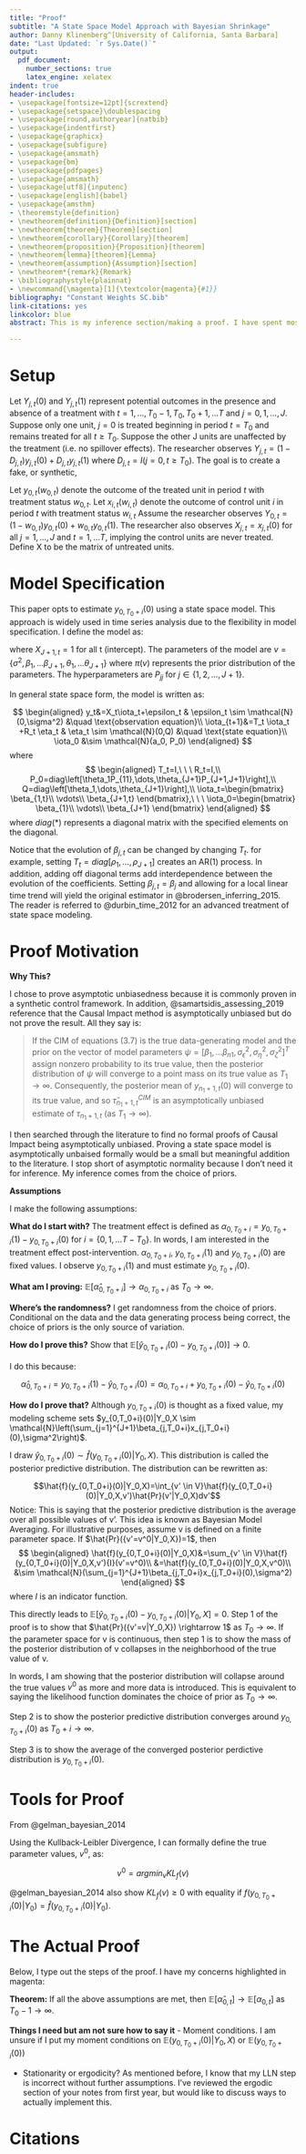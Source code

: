 ```yaml
---
title: "Proof"
subtitle: "A State Space Model Approach with Bayesian Shrinkage"
author: Danny Klinenberg^[University of California, Santa Barbara]
date: "Last Updated: `r Sys.Date()`"
output: 
  pdf_document:
    number_sections: true
    latex_engine: xelatex
indent: true
header-includes:
- \usepackage[fontsize=12pt]{scrextend}
- \usepackage{setspace}\doublespacing
- \usepackage[round,authoryear]{natbib}
- \usepackage{indentfirst}
- \usepackage{graphicx}
- \usepackage{subfigure}
- \usepackage{amsmath}
- \usepackage{bm}
- \usepackage{pdfpages}
- \usepackage{amsmath}
- \usepackage[utf8]{inputenc}
- \usepackage[english]{babel}
- \usepackage{amsthm}
- \theoremstyle{definition}
- \newtheorem{definition}{Definition}[section]
- \newtheorem{theorem}{Theorem}[section]
- \newtheorem{corollary}{Corollary}[theorem]
- \newtheorem{proposition}{Proposition}[theorem]
- \newtheorem{lemma}[theorem]{Lemma}
- \newtheorem{assumption}{Assumption}[section]
- \newtheorem*{remark}{Remark}
- \bibliographystyle{plainnat}
- \newcommand{\magenta}[1]{\textcolor{magenta}{#1}}
bibliography: "Constant Weights SC.bib"
link-citations: yes
linkcolor: blue
abstract: This is my inference section/making a proof. I have spent most of June focusing on this section and it is driving me towards insanity.

---
```

# Setup

Let $Y_{j,t}(0)$ and $Y_{j,t}(1)$ represent potential outcomes in the presence and absence of a treatment with $t=1,...,T_{0}-1,T_0,T_{0}+1,...T$ and $j=0,1,...,J$. Suppose only one unit, $j=0$ is treated beginning in period $t=T_0$ and remains treated for all $t \ge T_0$. Suppose the other J units are unaffected by the treatment (i.e. no spillover effects). The researcher observes $Y_{j,t}=(1-D_{j,t})y_{j,t}(0)+D_{j,t}y_{j,t}(1)$ where $D_{j,t}=I(j=0, t \ge T_0)$. The goal is to create a fake, or synthetic, 


Let $y_{0,t}(w_{0,t})$ denote the outcome of the treated unit in period *t* with treatment status $w_{0,t}$. Let $x_{i,t}(w_{i,t})$ denote the outcome of control unit *i* in period *t* with treatment status $w_{i,t}$  Assume the researcher observes $Y_{0,t}=(1-w_{0,t})y_{0,t}(0) + w_{0,t}y_{0,t}(1)$. The researcher also observes $X_{j,t}=x_{j,t}(0)$ for all $j=1,...,J$ and $t=1,...T$, implying the control units are never treated. Define X to be the matrix of untreated units. 

# Model Specification

This paper opts to estimate $y_{0,T_0+i}(0)$ using a state space model. This approach is widely used in time series analysis due to the flexibility in model specification. I define the model as:


\begin{align}
y_{0,t}(0)&= \sum_{j=1}^{J+1} \beta_{j,t}X_{j,t}+\epsilon_t & \epsilon_t|\sigma^2 \sim N(0, \sigma^2) &\\
\beta_{j,t}&=\beta_{j,t-1}+\eta_{j,t} & \eta_{j,t} \sim N(0,\theta_j) &\ \ \ \  \forall j\\
\beta_{j,0}&\sim N(\beta_j,\theta_j P_{jj}) & &\ \ \ \ \forall j\\
\pi(v)
\end{align}

where $X_{J+1,t}=1$ for all t (intercept). The parameters of the model are $v=\{\sigma^2, \beta_1,...\beta_{J+1},\theta_1,...\theta_{J+1}\}$ where $\pi(v)$ represents the prior distribution of the parameters. The hyperparameters are $P_{jj}$ for $j \in \{1,2,...,J+1\}$.

In general state space form, the model is written as:

$$
\begin{aligned}
y_t&=X_t\iota_t+\epsilon_t &  \epsilon_t \sim \mathcal{N}(0,\sigma^2) &\quad  \text{observation equation}\\
\iota_{t+1}&=T_t \iota_t +R_t \eta_t & \eta_t \sim \mathcal{N}(0,Q) &\quad \text{state equation}\\
\iota_0 &\sim \mathcal{N}(a_0, P_0)
\end{aligned}
$$
where $$
\begin{aligned}
T_t=I,\ \ \ R_t=I,\\ 
P_0=diag\left[\theta_1P_{11},\dots,\theta_{J+1}P_{J+1,J+1}\right],\\
Q=diag\left[\theta_1,\dots,\theta_{J+1}\right],\\
\iota_t=\begin{bmatrix}
\beta_{1,t}\\
\vdots\\
\beta_{J+1,t}
\end{bmatrix},\ \ \ 
\iota_0=\begin{bmatrix}
\beta_{1}\\
\vdots\\
\beta_{J+1}
\end{bmatrix}
\end{aligned}
$$
where $diag(*)$ represents a diagonal matrix with the specified elements on the diagonal.

Notice that the evolution of $\beta_{j,t}$ can be changed by changing $T_t$. for example, setting $T_t=diag[\rho_1,\dots, \rho_{J+1}]$ creates an AR(1) process. In addition, adding off diagonal terms add interdependence between the evolution of the coefficients. Setting $\beta_{j,t}=\beta_j$ and allowing for a local linear time trend will yield the original estimator in @brodersen_inferring_2015. The reader is referred to @durbin_time_2012 for an advanced treatment of state space modeling. 


# Proof Motivation

**Why This?**

I chose to prove asymptotic unbiasedness because it is commonly proven in a synthetic control framework. In addition, @samartsidis_assessing_2019 reference that the Causal Impact method is asymptotically unbiased but do not prove the result. All they say is:

> If the CIM of equations (3.7) is the true data-generating model and the prior on the vector of model parameters $\psi=[\beta_1,...\beta_{n1},\sigma_\epsilon^2, \sigma_\eta^2, \sigma_\zeta^2]^T$ assign nonzero probability to its true value, then the posterior distribution of $\psi$ will converge to a point mass on its true value as $T_1 \rightarrow \infty$. Consequently, the posterior mean of $y_{n_1+1,t}(0)$ will converge to its true value, and so $\hat{\tau}_{n_1+1,t}^{CIM}$ is an asymptotically unbiased estimate of $\tau_{n_1+1,t}$ (as $T_1 \rightarrow \infty$).


I then searched through the literature to find no formal proofs of Causal Impact being asymptotically unbiased. Proving a state space model is asymptotically unbaised formally would be a small but meaningful addition to the literature. I stop short of asymptotic normality because I don't need it for inference. My inference comes from the choice of priors.

**Assumptions**

I make the following assumptions:

\begin{assumption}
$\epsilon_t$ and $\eta_{j,t}$ are assumed independent of all other unknowns.
\end{assumption}

\begin{assumption}
$\pi(v)$ is unimodal.
\end{assumption}

\begin{assumption}
The likelihood function is bounded.
\end{assumption}

\begin{assumption}
Prior distribution includes the true value of the parameter.
\end{assumption}

\begin{assumption}
The model specification is the true DGP \magenta{Write in math!!!}
\end{assumption}

\begin{assumption}
Prior distribution includes the true value of the parameter.
\end{assumption}

**What do I start with?** The treatment effect is defined as $\alpha_{0,T_0+i}=y_{0,T_0+i}(1)-y_{0,T_0+i}(0)$ for $i=\{0,1,...T-T_0\}.$ In words, I am interested in the treatment effect post-intervention. $\alpha_{0,T_0+i}$, $y_{0,T_0+i}(1)$ and $y_{0,T_0+i}(0)$ are fixed values. I observe $y_{0,T_0+i}(1)$ and must estimate $y_{0,T_0+i}(0)$.

**What am I proving:** $\mathbb{E}[\hat{\alpha}_{0,T_0+i}] \rightarrow \alpha_{0,T_0+i}$ as $T_0 \rightarrow \infty$.

**Where's the randomness?** I get randomness from the choice of priors. Conditional on the data and the data generating process being correct, the choice of priors is the only source of variation.

**How do I prove this?** Show that $\mathbb{E}[\hat{y}_{0,T_0+i}(0)-y_{0,T_0+i}(0)]\rightarrow 0$.

 I do this because:

$$
\hat{\alpha}_{0,T_0+i}=y_{0,T_0+i}(1)-\hat{y}_{0,T_0+i}(0)=\alpha_{0,T_0+i}+{y}_{0,T_0+i}(0)-\hat{y}_{0,T_0+i}(0)
$$

**How do I prove that?** Although $y_{0,T_0+i}(0)$ is thought as a fixed value, my modeling scheme sets $y_{0,T_0+i}(0)|Y_0,X \sim \mathcal{N}\left(\sum_{j=1}^{J+1}\beta_{j,T_0+i}x_{j,T_0+i}(0),\sigma^2\right)$.

I draw $\hat{y}_{0,T_0+i}(0) \sim \hat{f}(y_{0,T_0+i}(0)|Y_0,X)$. This distribution is called the posterior predictive distribution. The distribution can be rewritten as:

$$\hat{f}(y_{0,T_0+i}(0)|Y_0,X)=\int_{v' \in V}\hat{f}(y_{0,T_0+i}(0)|Y_0,X,v')\hat{Pr}(v'|Y_0,X)dv'$$
Notice: This is saying that the posterior predictive distribution is the average over all possible values of v'. This idea is known as Bayesian Model Averaging. For illustrative purposes, assume v is defined on a finite parameter space. If $\hat{Pr}({v'=v^0|Y_0,X})=1$, then $$
\begin{aligned}
\hat{f}(y_{0,T_0+i}(0)|Y_0,X)&=\sum_{v' \in V}\hat{f}(y_{0,T_0+i}(0)|Y_0,X,v'){I}(v'=v^0)\\
&=\hat{f}(y_{0,T_0+i}(0)|Y_0,X,v^0)\\
&\sim \mathcal{N}(\sum_{j=1}^{J+1}\beta_{j,T_0+i}x_{j,T_0+i}(0),\sigma^2)
\end{aligned}
$$ 
where $I$ is an indicator function.

This directly leads to $\mathbb{E}[\hat{y}_{0,T_0+i}(0)-y_{0,T_0+i}(0)|Y_0,X]=0$. Step 1 of the proof is to show that $\hat{Pr}({v'=v|Y_0,X}) \rightarrow 1$ as $T_0 \rightarrow \infty$. If the parameter space for v is continuous, then step 1 is to show the mass of the posterior distribution of v collapses in the neighborhood of the true value of v.

In words, I am showing that the posterior distribution will collapse around the true values $v^0$ as more and more data is introduced. This is equivalent to saying the likelihood function dominates the choice of prior as $T_0 \rightarrow \infty$.

Step 2 is to show the posterior predictive distribution converges around $y_{0,T_0+i}(0)$ as $T_0+i \rightarrow \infty$.

Step 3 is to show the average of the converged posterior perdictive distribution is $y_{0,T_0+i}(0)$.

# Tools for Proof

From @gelman_bayesian_2014

\theoremstyle{definition}
\begin{definition}{}
The Kullback-Leibler Divergence of the proposed distribution $\hat{f}(y_{0,T_0+i}(0)|Y_0)$ with respect to the true distribution $f\left(y_{0,T_0+i}(0)|Y_0\right)$ is defined as:
$$KL_f(v)=\mathbb{E}_v\left(log\left(\frac{f\left(y_{0,T_0+i}(0)|Y_0\right)}{\hat{f}(y_{0,T_0+i}(0)|Y_0)}\right) \right)$$
\end{definition}

Using the Kullback-Leibler Divergence, I can formally define the true parameter values, $v^0$, as:

$$
v^0 =argmin_v KL_f(v)
$$

@gelman_bayesian_2014 also show $KL_f(v) \ge 0$ with equality if $f\left(y_{0,T_0+i}(0)|Y_0\right)=\hat{f}\left(y_{0,T_0+i}(0)|Y_0\right)$.

\begin{proposition}
Define $\mathcal{F}$ to be a finite family of likelihood models with $V=\{v: f(y_{0,T_0+i}(0)|Y_0,X) \in \mathcal{F}\}$ the parameter space. If V is a compact set, $v^0$ is defined above, and A is in the neighborhood of $v^0$, and $\hat{\pi}(v^0)>0$, then $\hat{Pr}(v \in A| Y_0,X)\rightarrow 1$.
\end{proposition}

\begin{remark}
Gellman proves this statement when $\{Y_0,X\}$ are i.i.d. They also remark that this statement can still hold true if "there be ‘replication’ at some level, as, for example, if the data come in a time series whose correlations decay to zero". I tried proving this assuming ergodic stationarity but Dick brought up that assumption is invalid when the $\beta_{j,t}$ follow a random walk. I include the proposition to apply context for my thought process. I reprove the proposition without i.i.d. data in the proof.
\end{remark}

# The Actual Proof

Below, I type out the steps of the proof. I have my concerns highlighted in magenta:

**Theorem:** If all the above assumptions are met, then $\mathbb{E}[\hat{\alpha}_{0,t}] \rightarrow \mathbb{E}[\alpha_{0,t}]$ as $T_{0}-1 \rightarrow \infty$. 


\begin{proof}

Step 1: Prove Proposition 4.0.1

Place a small neighborhood about each point in V with A being the only neighborhood to include $v^0$. Then cover V with a finite subset of these neighborhoods. Because V is assumed compact, the finite subcovering can be obtained. \magenta{I haven't worked with coverings before. Do I have to specify that for 2 neighborhoods A and B, $A \cap B=\{\}$?}

Define B to be a neighborhood such that $v^0 \notin B$. Consider the following:

\begin{align}
log\left(\frac{Pr(v \in B|Y_0,X)}{Pr(v \in A|Y_0,X)}\right)&=log\left(\frac{\pi(v \in B|X)}{\pi(v \in A|X)} \right)+log\left(\frac{f(Y_0|v \in B,X)}{f(Y_0|v \in A,X)}\right)\\
&= log\left(\frac{\pi(v \in B|X)}{\pi(v \in A|X)}\right)+log\left(\frac{\Pi_{t=1}^{T_0-1}f(y_{0,t}(0)|v \in B,X)}{\Pi_{t=1}^{T_0-1}f(y_{0,t}(0)|v \in A,X)}\right)\\
&= log\left(\frac{\pi(v \in B|X)}{\pi(v \in A|X)}\right)+\sum_{t=1}^{T_0-1}log\left(\frac{f(y_{0,t}(0)|v \in B,X)}{f(y_{0,t}(0)|v \in A,X)}\right)\\
&= log\left(\frac{\pi(v \in B|X)}{\pi(v \in A|X)}\right)+\frac{T_0-1}{T_0-1}\sum_{t=1}^{T_0-1}log\left(\frac{f(y_{0,t}(0)|v \in B,X)}{f(y_{0,t}(0)|v \in A,X)}\right) 
\end{align}

Line (5) comes from Bayes Rule. Line (6) comes from the model specification in equations (1)-(4). Notice the model specification yields independent but non-identically distributed likelihoods. Line (7) is applying basic log rules and line (8) is multiplying the second term by 1.

Notice that as $T_0-1 \rightarrow \infty$:


\begin{align}
\frac{1}{T_0-1}\sum_{t=1}^{T_0-1}log\left(\frac{f(y_{0,t}(0)|v \in B,X)}{f(y_{0,t}(0)|v \in A,X)}\right) &\xrightarrow{} \mathbb{E}\left(log\left(\frac{f(y_{0,t}(0)|v \in B,X)}{f(y_{0,t}(0)|v \in A,X)}\right)\right)\\
&= \mathbb{E}\left(log\left(\frac{f(y_{0,t}(0)|v \in B,X) f(y_{0,t}(0)|v \in A,X)}{f(y_{0,t}(0)|v \in A,X)f(y_{0,t}(0)|v \in A,X)}\right)\right)\\
&= \mathbb{E}\left(log(1)-log\left(\frac{f(y_{0,t}(0)|v \in A,X)}{f(y_{0,t}(0)|v \in B,X)}\right)\right)\\
&=KL_f(v^0)-KL_f(v)\\
&=-KL_f(v)\\
&<0 
\end{align}

\magenta{Without ergodic stationarity, line 9 is INCORRECT. I am well aware this is a false statement. I cannot use the Law of Large Numbers because, conditional on my data and variables. I have independent non-identically distributed distributions. I am not sure what I have to assume to make this statement true.} Line (10) is from multiplying by 1. Line (11) is from rearranging. Line (12) is the definition of the Kullback-Leibler Divergence. Line (13) shows that the first term in line (12) is 0 because log(1)=0. Line (14) is a property of the Kullback-Leibler Divergence.

Combining this result and line (8) yields:

$$
\begin{aligned}
log\left(\frac{Pr(v \in B|Y_0,X)}{Pr(v \in A|Y_0,X)}\right) \xrightarrow{} -\infty 
\end{aligned}
$$

as $T_0-1 \rightarrow \infty$. Rearranging concludes $Pr(v \in B|Y_0,X) \rightarrow 0$ for all $v \ne v^0$. Therefore, $Pr(v \in A|Y_0,X) \rightarrow 1$. \magenta{Equivalently, $v \rightarrow v^0$ as $T_0-1 \xrightarrow{} \infty$.}

Step 2: 


\begin{align}
lim_{T_0 \rightarrow \infty}\hat{f}(y_{0,T_0+i}(0)|Y_0,X)&=lim_{T_0 \rightarrow \infty}\int_{v' \in V}\hat{f}(y_{0,T_0+i}(0)|Y_0,X,v')\hat{Pr}(v'|Y_0,X)dv'\\
&=\int_{v' \in V}lim_{T_0 \rightarrow \infty}\hat{f}(y_{0,T_0+i}(0)|Y_0,X,v')\hat{Pr}(v'|Y_0,X)dv'\\
&=\int_{v' \in V}\hat{f}(y_{0,T_0+i}(0)|Y_0,X,v')lim_{T_0 \rightarrow \infty}\hat{Pr}(v'|Y_0,X)dv'\\
&=\hat{f}(y_{0,T_0+i}(0)|Y_0,X,v' \in A)\\
&\sim \mathcal{N}(\sum_{j=1}^{J+1}\beta_{j,T_0+i}x_{j,T_0+i}(0),\sigma^2)
\end{align}

Line (15) is taking the limit of the posterior predictive distribution. \magenta{Line (16) is bringing the limit into the integral. I am fairly certain this is illegal. Can we talk about situations where this is not illegal?} Conditioned on $Y_0$, X, and v, $\hat{f}(y_{0,T_0+i}(0)|Y_0,X,v')$ does not depend on $T_0$; it can be treated as a constant with respect to the limit and pulled out. \magenta{ As of now, I am conditioning on the parameters only, NOT the states. This makes me a bit nervous my statement is incorrect. How do I think about states in an econometric setting?} Line (18) comes from step 1. Line (19) is by definition.

step 3: $\mathbb{E}[\hat{\alpha}_{0,t}] \rightarrow \alpha_{0,t}$ as $T_{0}-1 \rightarrow{}\infty$

In order for $\mathbb{E}[\hat{\alpha}_{0,t}] \rightarrow \alpha_{0,t}$ as $T_{0}-1 \xrightarrow{}\infty$,  $\mathbb{E}\left[y_{0,T_0+i}(0)-\hat{y}_{0,T-0+i}(0)\right] \rightarrow 0$. By LIE,

$$
\begin{aligned}
\mathbb{E}\left[y_{0,T_0+i}(0)-\hat{y}_{0,T-0+i}(0)\right]&=y_{0,T_0+i}(0)-\mathbb{E}\left[\hat{y}_{0,T-0+i}(0)\right]\\
&=y_{0,T_0+i}(0)-\mathbb{E}\left[\mathbb{E}\left[\hat{y}_{0,T-0+i}(0)|Y_0,X\right]\right]
\end{aligned}$$

Take the limit on both sides leads to:
$$
\begin{aligned}
lim_{T_0+ \rightarrow \infty} \mathbb{E}\left[y_{0,T_0+i}(0)-\hat{y}_{0,T-0+i}(0)\right] &= lim_{T_0+i\rightarrow\infty} \left( y_{0,T_0+i}(0)-\mathbb{E}\left[\mathbb{E}\left[\hat{y}_{0,T-0+i}(0)|Y_0,X\right]\right]\right)\\
&= y_{0,T_0+i}(0)- lim_{T_0+i \rightarrow \infty}\mathbb{E}\left[\mathbb{E}\left[\hat{y}_{0,T-0+i}(0)|Y_0,X\right]\right]
\end{aligned}
$$
\magenta{I stop here because of the limit and integral question.}
\end{proof}

**Things I need but am not sure how to say it**
- Moment conditions. I am unsure if I put my moment conditions on $\mathbb{E}(y_{0,T_0+i}(0)|Y_0,X)$ or $\mathbb{E}(y_{0,T_0+i}(0))$

- Stationarity or ergodicity? As mentioned before, I know that my LLN step is incorrect without further assumptions. I've reviewed the ergodic section of your notes from first year, but would like to discuss ways to actually implement this.

\pagebreak

# Citations
